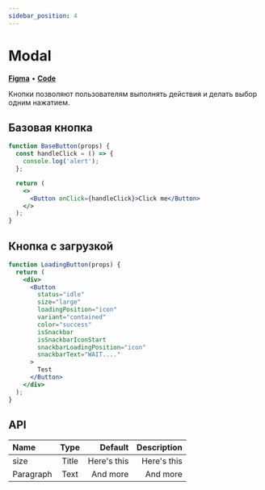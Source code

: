 ---
sidebar_position: 4
---

# Modal

**[Figma](https://www.figma.com/file/Kj2qDdyHNRhnJXbzz0kkJV/%F0%9F%96%8D%EF%B8%8F-Components?node-id=21-1631&t=pURu06dOC73EDQ36-4)** • **[Code](https://github.com/xi-effect/xi.monorepo/tree/main/packages/pkg.inputs.button)**

Кнопки позволяют пользователям выполнять действия и делать выбор одним нажатием.

## Базовая кнопка

```jsx live
function BaseButton(props) {
  const handleClick = () => {
    console.log('alert');
  };

  return (
    <>
      <Button onClick={handleClick}>Click me</Button>
    </>
  );
}
```

## Кнопка с загрузкой

```jsx live
function LoadingButton(props) {
  return (
    <div>
      <Button
        status="idle"
        size="large"
        loadingPosition="icon"
        variant="contained"
        color="success"
        isSnackbar
        isSnackbarIconStart
        snackbarLoadingPosition="icon"
        snackbarText="WAIT...."
      >
        Test
      </Button>
    </div>
  );
}
```

## API

| Name      | Type | Default     | Description     |
| :---        |    :----:   |          ---: |          ---: |
| size      | Title       | Here's this   | Here's this   |
| Paragraph   | Text        | And more      | And more      |
